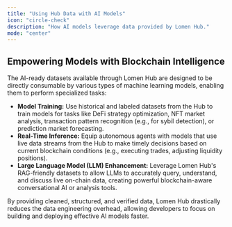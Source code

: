 ```yaml
---
title: "Using Hub Data with AI Models"
icon: "circle-check"
description: "How AI models leverage data provided by Lomen Hub."
mode: "center"
---
```


## Empowering Models with Blockchain Intelligence

The AI-ready datasets available through Lomen Hub are designed to be directly consumable by various types of machine learning models, enabling them to perform specialized tasks:

- **Model Training:** Use historical and labeled datasets from the Hub to train models for tasks like DeFi strategy optimization, NFT market analysis, transaction pattern recognition (e.g., for sybil detection), or prediction market forecasting.
- **Real-Time Inference:** Equip autonomous agents with models that use live data streams from the Hub to make timely decisions based on current blockchain conditions (e.g., executing trades, adjusting liquidity positions).
- **Large Language Model (LLM) Enhancement:** Leverage Lomen Hub's RAG-friendly datasets to allow LLMs to accurately query, understand, and discuss live on-chain data, creating powerful blockchain-aware conversational AI or analysis tools.

By providing cleaned, structured, and verified data, Lomen Hub drastically reduces the data engineering overhead, allowing developers to focus on building and deploying effective AI models faster.
